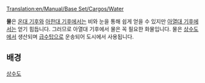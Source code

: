 [[Translation:en/Manual/Base Set/Cargos/Water]]

{{ko/Manual/Base Set/Cargos/화물|name=물
|image=Water.png
|produced=[[ko/상수도|상수도]]
|accepted=[[ko/급수탑|급수탑]]
}}
'''물'''은 [[ko/Manual/기후#ondae-gihu|온대 기후]]와 [[ko/Manual/기후#ahandae-gihu|아한대 기후]]에서는 비와 눈을 통해 쉽게 얻을 수 있지만 [[ko/Manual/기후#ayeoldae-gihu|아열대 기후]]에서는 얻기 힘듭니다. 그러므로 아열대 기후에서 물은 꼭 필요한 화물입니다. 물은 [[ko/상수도|상수도]]에서 생산되며 [[ko/급수탑|급수탑]]으로 운송되어 도시에서 사용됩니다.

==배경==
[https://ko.wikipedia.org/wiki/수도_(시설) 상수도]